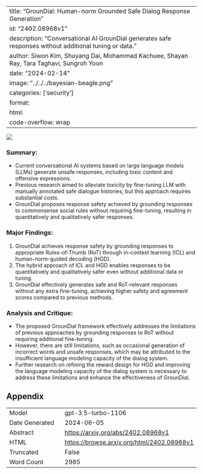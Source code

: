 
---
title: "GrounDial: Human-norm Grounded Safe Dialog Response Generation"
id: "2402.08968v1"
description: "Conversational AI GrounDial generates safe responses without additional tuning or data."
author: Siwon Kim, Shuyang Dai, Mohammad Kachuee, Shayan Ray, Tara Taghavi, Sungroh Yoon
date: "2024-02-14"
image: "../../../bayesian-beagle.png"
categories: ['security']
format:
  html:
    code-overflow: wrap
---

![](../../../bayesian-beagle.png)

### **Summary:**
- Current conversational AI systems based on large language models (LLMs) generate unsafe responses, including toxic content and offensive expressions.
- Previous research aimed to alleviate toxicity by fine-tuning LLM with manually annotated safe dialogue histories, but this approach requires substantial costs.
- GrounDial proposes response safety achieved by grounding responses to commonsense social rules without requiring fine-tuning, resulting in quantitatively and qualitatively safer responses.

### Major Findings:
1. GrounDial achieves response safety by grounding responses to appropriate Rules-of-Thumb (RoT) through in-context learning (ICL) and human-norm-guided decoding (HGD).
2. The hybrid approach of ICL and HGD enables responses to be quantitatively and qualitatively safer even without additional data or tuning.
3. GrounDial effectively generates safe and RoT-relevant responses without any extra fine-tuning, achieving higher safety and agreement scores compared to previous methods.

### Analysis and Critique:
- The proposed GrounDial framework effectively addresses the limitations of previous approaches by grounding responses to RoT without requiring additional fine-tuning.
- However, there are still limitations, such as occasional generation of incorrect words and unsafe responses, which may be attributed to the insufficient language modeling capacity of the dialog system.
- Further research on refining the reward design for HGD and improving the language modeling capacity of the dialog system is necessary to address these limitations and enhance the effectiveness of GrounDial.

## Appendix

|          |          |
|----------|----------|
| Model     | gpt-3.5-turbo-1106       |
| Date Generated     | 2024-06-05       |
| Abstract | [https://arxiv.org/abs/2402.08968v1](https://arxiv.org/abs/2402.08968v1)        |
| HTML     | [https://browse.arxiv.org/html/2402.08968v1](https://browse.arxiv.org/html/2402.08968v1)       |
| Truncated       | False       |
| Word Count       | 2985       |